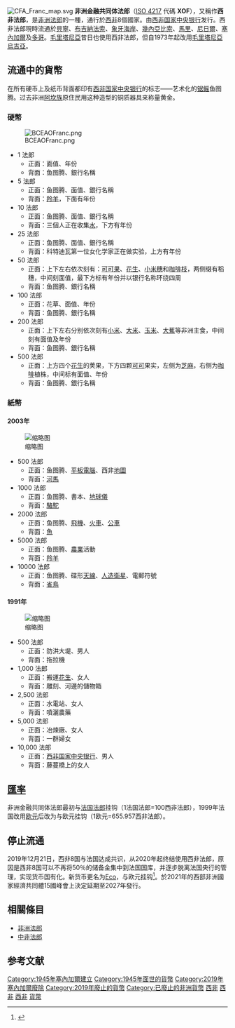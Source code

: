 [[File:CFA_Franc_map.svg|thumb]] 
'''非洲金融共同体法郎'''（[[ISO_4217|ISO 4217]] 代碼 '''XOF'''），又稱作'''西非法郎'''，是[[非洲法郎|非洲法郎]]的一種，通行於[[西非|西非]]8個國家。由[[西非国家中央银行|西非国家中央银行]]发行。西非法郎現時流通於[[貝寧|貝寧]]、[[布吉納法索|布吉納法索]]、[[象牙海岸|象牙海岸]]、[[幾內亞比索|幾內亞比索]]、[[馬里|馬里]]、[[尼日爾|尼日爾]]、[[塞內加爾|塞內加爾]]及[[多哥|多哥]]。[[毛里塔尼亞|毛里塔尼亞]]昔日也使用西非法郎，但自1973年起改用[[毛里塔尼亞烏吉亞|毛里塔尼亞烏吉亞]]。

== 流通中的貨幣 ==
在所有硬币上及纸币背面都印有[[西非国家中央银行|西非国家中央银行]]的标志——艺术化的[[锯鳐科|锯鳐]]鱼图腾。过去非洲[[阿坎族|阿坎族]]原住民用这种造型的铜质器具来称量黄金。

=== 硬幣 ===
[[File:BCEAOFranc.png|thumb]]
*1 法郎
**正面：面值、年份
**背面：鱼图腾、銀行名稱
*5 法郎
**正面：鱼图腾、面值、銀行名稱
**背面：[[羚羊|羚羊]]，下面有年份
*10 法郎
**正面：鱼图腾、面值、銀行名稱
**背面：三個人正在收集[[水|水]]，下方有年份
*25 法郎
**正面：鱼图腾、面值、銀行名稱
**背面：科特迪瓦第一位女化学家{{tsl|fr|Dicoh Mariam|蒂科·玛丽安·柯南夫人}}正在做实验，上方有年份
*50 法郎
**正面：上下左右依次刻有：[[可可|可可果]]、[[花生|花生]]、[[小米|小米穗]]和[[咖啡树|咖啡枝]]，两侧缀有稻穗，中间刻面值，最下方标有年份并以银行名称环绕四周
**背面：鱼图腾、銀行名稱
*100 法郎
**正面：花草、面值、年份
**背面：鱼图腾、銀行名稱
*200 法郎
**正面：上下左右分别依次刻有[[小米|小米]]、[[大米|大米]]、[[玉米|玉米]]、[[大蕉|大蕉]]等非洲主食，中间刻有面值及年份
**背面：鱼图腾、銀行名稱
*500 法郎
**正面：上方四个[[花生|花生]]的荚果，下方四颗[[可可|可可]]果实，左侧为[[芝麻|芝麻]]，右侧为[[咖啡|咖啡]]植株，中间标有面值、年份
**背面：鱼图腾、銀行名稱

=== 紙幣 ===
==== 2003年 ====
[[File:West_African_CFA_franc_banknote_set.jpg|缩略图]]
*500 法郎
**正面：鱼图腾、[[平板電腦|平板電腦]]、西非[[地圖|地圖]]
**背面：[[河馬|河馬]]
*1000 法郎
**正面：鱼图腾、書本、[[地球儀|地球儀]]
**背面：[[駱駝|駱駝]]
*2000 法郎
**正面：鱼图腾、[[飛機|飛機]]、[[火車|火車]]、[[公共汽車|公車]]
**背面：[[魚|魚]]
*5000 法郎
**正面：鱼图腾、[[農業|農業]]活動
**背面：[[羚羊|羚羊]]
*10000 法郎
**正面：鱼图腾、碟形[[天線|天線]]、[[人造衛星|人造衛星]]、電郵符號
**背面：[[雀鳥|雀鳥]]

==== 1991年 ====
[[File:West_African_CFA_franc_banknote_set_1991.jpg|缩略图]]
*500 法郎
**正面：防洪大堤、男人
**背面：拖拉機
*1,000 法郎
**正面：搬運[[花生|花生]]、女人
**背面：雕刻、河邊的儲物箱
*2,500 法郎
**正面：水電站、女人
**背面：噴灑農藥
*5,000 法郎
**正面：冶煉廠、女人
**背面：一群婦女
*10,000 法郎
**正面：[[西非国家中央银行|西非国家中央银行]]、男人
**背面：藤蔓橋上的女人

== [[匯率|匯率]] ==
非洲金融共同体法郎最初与[[法国法郎|法国法郎]]挂钩（1法国法郎=100西非法郎），1999年法国改用[[欧元|欧元]]后改为与欧元挂钩（1欧元=655.957西非法郎）。

{{Exchange rate|XOF|style=h2}}

== 停止流通 ==
2019年12月21日，西非8国与法国达成共识，从2020年起终结使用西非法郎，原因是西非8国可以不再将50％的储备金集中到法国国库，并逐步脱离法国央行的管理，实现货币国有化。新货币更名为[[Eco|Eco]]，与欧元挂钩<ref>{{Cite web|title=非洲法郎终结 新货币Eco登场 与欧元挂钩|url=http://www.rfi.fr/cn/%E6%B3%95%E5%9B%BD/20191222-%E9%9D%9E%E6%B4%B2%E6%B3%95%E9%83%8E%E7%BB%88%E7%BB%93-%E6%96%B0%E8%B4%A7%E5%B8%81eco%E7%99%BB%E5%9C%BA-%E4%B8%8E%E6%AC%A7%E5%85%83%E6%8C%82%E9%92%A9|accessdate=2019-12-23|date=2019-12-22|work=RFI - 法国国际广播电台|language=zh-Hans}}</ref>。於2021年的西部非洲國家經濟共同體15國峰會上決定延期至2027年發行。

== 相關條目 ==
*[[非洲法郎|非洲法郎]]
*[[中非法郎|中非法郎]]

== 参考文献 ==
{{reflist}}

{{Currencies of Africa}}
{{Franc}}
{{非洲國際性組織}}
{{Portal bar|非洲|經濟|國際關係}}
[[Category:1945年塞內加爾建立|Category:1945年塞內加爾建立]]
[[Category:1945年面世的貨幣|Category:1945年面世的貨幣]]
[[Category:2019年塞內加爾廢除|Category:2019年塞內加爾廢除]]
[[Category:2019年廢止的貨幣|Category:2019年廢止的貨幣]]
[[Category:已廢止的非洲貨幣|Category:已廢止的非洲貨幣]]
[[Category:非洲貨幣|西非]]
[[Category:流通貨幣|西非]]
[[Category:法郎|西非]]
[[Category:西非經濟貨幣聯盟|貨幣]]